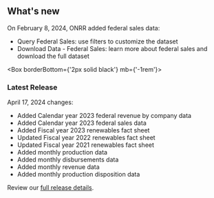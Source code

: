 ## <span>What's new</span> <WhatsNewIcon />


  On February 8, 2024, ONRR added federal sales data:

  - <Link href='/query-data/?dataType=Federal%20Sales'>Query Federal Sales</Link>: use filters to customize the dataset
  - <Link href='/downloads/federal-sales/' linkType='default'>Download Data - Federal Sales</Link>: learn more about federal sales and download the full dataset

<Box borderBottom={'2px solid black'} mb={'-1rem'}>
</Box>

### Latest Release

 April 17, 2024 changes:

- Added <Link href="/downloads/federal-revenue-by-company/" linkType="default">Calendar year 2023 federal revenue by company data</Link>
- Added <Link href="/downloads/federal-sales/" linkType="default">Calendar year 2023 federal sales data</Link>
- Added <Link href="/downloads/renewables-fact-sheets/Renewables-Fact-Sheet-FY23.pdf" linkType="default">Fiscal year 2023 renewables fact sheet</Link>
- Updated <Link href="/downloads/renewables-fact-sheets/Renewables-Fact-Sheet-FY22.pdf" linkType="default">Fiscal year 2022 renewables fact sheet</Link>
- Updated <Link href="/downloads/renewables-fact-sheets/Renewables-Fact-Sheet-FY21.pdf" linkType="default">Fiscal year 2021 renewables fact sheet</Link>
- Added <Link href="/downloads/production-by-month/" linkType="default">monthly production data</Link>
- Added <Link href="/downloads/disbursements-by-month/" linkType="default">monthly disbursements data</Link>
- Added <Link href="/downloads/revenue/" linkType="default">monthly revenue data</Link>
- Added <Link href="/downloads/production-by-disposition/" linkType="default">monthly production disposition data</Link>



Review our [full release details](https://github.com/ONRR/nrrd/releases).
